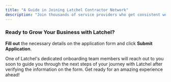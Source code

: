 ```yaml
---
title: "A Guide in Joining Latchel Contractor Network"
description: "Join thousands of service providers who get consistent work, fast payouts, and a hassle-free platform to manage it all. At Latchel, we connect you with property managers who need reliable pros like you—no cold calls, no chasing payments. Sign up today and start doing more of what you do best: great work."
---
```


### **Ready to Grow Your Business with Latchel?**

<CardGroup cols={2}>
  <Card title="Sign up here to join Latchel's growing contractor network!" icon="money-check-pen" iconType="duotone" horizontal href="https://latchel.com/vendor-sign-up/">
    
  </Card>
</CardGroup>

**Fill out** the necessary details on the application form and click **Submit Application**.

One of Latchel's dedicated onboarding team members will reach out to you soon to guide you through the next steps of your journey with Latchel after verifying the information on the form. Get ready for an amazing experience ahead\!